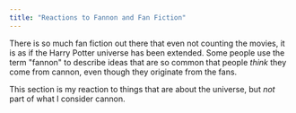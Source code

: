 ```yaml
---
title: "Reactions to Fannon and Fan Fiction"
---
```


There is so much fan fiction out there that even not counting the movies, it is
as if the Harry Potter universe has been extended.  Some people use the term
"fannon" to describe ideas that are so common that people *think* they come
from cannon, even though they originate from the fans. 

This section is my reaction to things that are about the universe, but *not* part of what I consider cannon.

